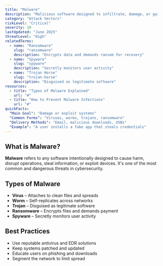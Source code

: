 ```yaml
---
title: "Malware"
description: "Malicious software designed to infiltrate, damage, or gain unauthorized access to systems"
category: "Attack Vectors"
riskLevel: "Critical"
severity: 10
lastUpdated: "June 2025"
threatLevel: "High"
relatedTerms:
  - name: "Ransomware"
    slug: "ransomware"
    description: "Encrypts data and demands ransom for recovery"
  - name: "Spyware"
    slug: "spyware"
    description: "Secretly monitors user activity"
  - name: "Trojan Horse"
    slug: "trojan-horse"
    description: "Disguised as legitimate software"
resources:
  - title: "Types of Malware Explained"
    url: "#"
  - title: "How to Prevent Malware Infections"
    url: "#"
quickFacts:
  "Main Goal": "Damage or exploit systems"
  "Common Forms": "Viruses, worms, trojans, ransomware"
  "Delivery Methods": "Email, malicious downloads, USBs"
  "Example": "A user installs a fake app that steals credentials"
---
```


## What is Malware?

**Malware** refers to any software intentionally designed to cause harm, disrupt operations, steal information, or exploit devices. It's one of the most common and dangerous threats in cybersecurity.

## Types of Malware

- **Virus** – Attaches to clean files and spreads
- **Worm** – Self-replicates across networks
- **Trojan** – Disguised as legitimate software
- **Ransomware** – Encrypts files and demands payment
- **Spyware** – Secretly monitors user activity

## Best Practices

- Use reputable antivirus and EDR solutions
- Keep systems patched and updated
- Educate users on phishing and downloads
- Segment the network to limit spread
